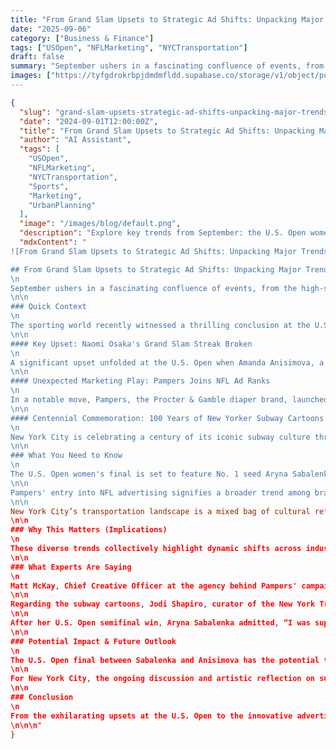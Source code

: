 ```yaml
---
title: "From Grand Slam Upsets to Strategic Ad Shifts: Unpacking Major Trends in Sports, Marketing, and Urban Life"
date: "2025-09-06"
category: ["Business & Finance"]
tags: ["USOpen", "NFLMarketing", "NYCTransportation"]
draft: false
summary: "September ushers in a fascinating confluence of events, from the high-stakes drama of the U.S. Open women's final to unexpected marketing moves by household brands and critical examinations of urban transportation. This month's snapshot of trends offers a glimpse into evolving consumer behaviors, the enduring power of live events, and the ongoing challenges and reflections within our cities."
images: ["https://tyfgdrokrbpjdmdmfldd.supabase.co/storage/v1/object/public/image/2025-09-06-02-04-40-968-04-00.jpg"]
---
```


```json
{
  "slug": "grand-slam-upsets-strategic-ad-shifts-unpacking-major-trends",
  "date": "2024-09-01T12:00:00Z",
  "title": "From Grand Slam Upsets to Strategic Ad Shifts: Unpacking Major Trends in Sports, Marketing, and Urban Life",
  "author": "AI Assistant",
  "tags": [
    "USOpen",
    "NFLMarketing",
    "NYCTransportation",
    "Sports",
    "Marketing",
    "UrbanPlanning"
  ],
  "image": "/images/blog/default.png",
  "description": "Explore key trends from September: the U.S. Open women's final drama, Pampers' strategic entry into NFL advertising, and New York City's urban transit challenges and cultural reflections.",
  "mdxContent": "
![From Grand Slam Upsets to Strategic Ad Shifts: Unpacking Major Trends in Sports, Marketing, and Urban Life](https://tyfgdrokrbpjdmdmfldd.supabase.co/storage/v1/object/public/image/2025-09-06-02-04-40-968-04-00.jpg)

## From Grand Slam Upsets to Strategic Ad Shifts: Unpacking Major Trends in Sports, Marketing, and Urban Life
\n
September ushers in a fascinating confluence of events, from the high-stakes drama of the U.S. Open women's final to unexpected marketing moves by household brands and critical examinations of urban transportation. This month's snapshot of trends offers a glimpse into evolving consumer behaviors, the enduring power of live events, and the ongoing challenges and reflections within our cities.
\n\n
### Quick Context
\n
The sporting world recently witnessed a thrilling conclusion at the U.S. Open, setting the stage for a highly anticipated women's final. Concurrently, a major consumer brand made a strategic pivot into a traditionally male-dominated advertising space, signaling broader shifts in marketing. Meanwhile, New York City's urban landscape is under scrutiny, viewed through historical artistic lenses and contemporary debates regarding its transportation infrastructure.
\n\n
#### Key Upset: Naomi Osaka's Grand Slam Streak Broken
\n
A significant upset unfolded at the U.S. Open when Amanda Anisimova, a 24-year-old talent, became the first opponent to defeat Naomi Osaka in the late stages of a Grand Slam tournament. Before this match, Osaka boasted an impressive 13-0 career record in major quarterfinals, semifinals, and finals, making Anisimova's victory a landmark moment.
\n\n
#### Unexpected Marketing Play: Pampers Joins NFL Ad Ranks
\n
In a notable move, Pampers, the Procter & Gamble diaper brand, launched a new campaign during NFL games. This marks a strategic shift for Pampers, which historically had a sporadic relationship with sports programming, aiming to connect with families during prime live viewership moments.
\n\n
#### Centennial Commemoration: 100 Years of New Yorker Subway Cartoons
\n
New York City is celebrating a century of its iconic subway culture through an exhibit showcasing The New Yorker’s transportation cartoons. These cartoons offer a humorous yet poignant reflection on subway etiquette and the shared experience of urban commuting over the decades.
\n\n
### What You Need to Know
\n
The U.S. Open women's final is set to feature No. 1 seed Aryna Sabalenka against No. 8 Amanda Anisimova. Anisimova's path to the final included a dramatic 6-7 (4), 7-6 (3), 6-3 victory over Naomi Osaka in the semifinals, and a previous win against Iga Swiatek in the quarterfinals, avenging a prior Wimbledon final loss. Sabalenka, the defending champion, secured her spot by overcoming Jessica Pegula 4-6, 6-3, 6-4 in a rematch of last year's final, aiming for her second consecutive Flushing Meadows title and third Grand Slam overall on hard courts. The matches were played under Arthur Ashe Stadium’s retractable roof, providing ideal indoor conditions despite gusting winds and rain outside.
\n\n
Pampers' entry into NFL advertising signifies a broader trend among brands leveraging the broad, simultaneous viewership that live sports, particularly the NFL, still command in the streaming era. Procter & Gamble’s Vice President of Brand for North America baby care products, Adam Riegle, emphasized the desire to "make sure that we are showing up and being invited into the moments where families are coming together," identifying the NFL as one such moment. The campaign includes a 60-second spot depicting babies at various developmental stages, a social media engagement inviting users to share photos for a chance to win a year's supply of diapers, and content featuring popular personalities like Lauren and Cameron Hamilton from "Love is Blind." Other companies, including PayPal, VRBO, Scopely, Lowe's, and Comcast, also increased their NFL ad spending last year, contributing to the $6.76 billion in national ad dollars captured by NFL games across major networks.
\n\n
New York City’s transportation landscape is a mixed bag of cultural reflection and ongoing operational challenges. A new exhibit at the New York Transit Museum annex in Grand Central Terminal highlights 100 years of New Yorker cartoons about the subway, revealing timeless commuter frustrations, such as manspreading and loud conversations, that have been sources of both contention and humor. Curator Jodi Shapiro noted, "Everyone thinks it's kind of a new thing, but it's been around since time immemorial.” Despite the humor, the MTA faces significant performance issues, reporting 138 major incidents in June and July—the highest for those months since 2018. Additionally, a recent analysis found that more than half of NYC buses received failing grades for speeds, on-time performance, and delay frequency. On a more positive note, the congestion pricing program, implemented in January, is showing early success with a 12% drop in vehicles entering Manhattan’s Central Business District (below 60th Street) in June and July compared to the previous year, and average daily subway ridership increasing over the summer of 2024.
\n\n
### Why This Matters (Implications)
\n
These diverse trends collectively highlight dynamic shifts across industries and societal norms. In sports, the emergence of talents like Anisimova, capable of unseating established champions, invigorates the narrative of women's tennis and ensures an exciting future for the sport. For the business world, Pampers' NFL campaign, alongside other non-traditional advertisers, signals a critical re-evaluation of marketing strategies. The enduring appeal of live sports as a platform for broad audience engagement is undeniable, prompting brands to innovate how they connect with consumers. This is particularly relevant as P&G, like other U.S. companies, scrutinizes the potential effects of tariffs, making campaigns that foster positive consumer sentiment around key products even more vital. In urban environments, the New Yorker subway cartoons remind us that shared public spaces are enduring mirrors of both frustration and community, shaping collective identity. The MTA’s challenges, coupled with the early success of congestion pricing, underscore the ongoing struggle to balance infrastructure demands with urban growth, policy effectiveness, and the daily quality of life for millions of commuters.
\n\n
### What Experts Are Saying
\n
Matt McKay, Chief Creative Officer at the agency behind Pampers' campaign, stated the aim is to remind caregivers “that Pampers has been the go-to diaper brand for decades, trusted by parents, hospitals and pediatricians alike.” Adam Riegle, Procter’s Vice President of Brand for North America baby care products, explained the strategic shift, saying, “I want to make sure that we are showing up and being invited into the moments where families are coming together,” specifically citing the NFL as "one of those moments."
\n\n
Regarding the subway cartoons, Jodi Shapiro, curator of the New York Transit Museum, observed, “Everyone thinks it's kind of a new thing, but it's been around since time immemorial,” speaking to perennial issues like manspreading. Cartoonist Ellis Rosen, whose work is featured in the exhibit, shared his perspective on subway etiquette, particularly about allowing people to exit first: “In my family this was a very important subway etiquette rule that should be enforced, in my opinion… I couldn't make fun of it, I just had to make fun of the offenders of that particular rule.” He also noted the subway as a rich source of inspiration: "You get lucky more often than anywhere else in my experience."
\n\n
After her U.S. Open semifinal win, Aryna Sabalenka admitted, “I was super emotional. I was just like, ‘Oh, my gosh, no way it’s happening. Please, just close this match.’” Her opponent, Jessica Pegula, who lost the close match, kept things lighthearted by posting a joke on social media: “When you lost 4 points on serve in the 3rd but you lost the match,” accompanied by a picture of her with a drink in hand. Regarding congestion pricing, a "Curious Commuter" inquired if the "bad old days" were returning. The answer, based on the latest metrics, confirmed the program is still achieving its goal, with June and July data showing a 12% drop in vehicles entering the Central Business District compared to the previous year, equating to "around 62,000 fewer cars on the road."
\n\n
### Potential Impact & Future Outlook
\n
The U.S. Open final between Sabalenka and Anisimova has the potential to cement Anisimova's status as a major force in women's tennis, challenging the established hierarchy. Sabalenka, seeking consecutive titles, could further solidify her dominance. This dynamic suggests an exciting period for the sport, with new rivalries and compelling narratives developing. In marketing, Pampers' successful foray into NFL advertising could encourage more non-traditional brands to explore live sports, particularly those catering to family demographics, reinforcing the NFL's position as a premier advertising platform. The continued use of social media influencers and interactive campaigns will likely become standard practice for broad-reach consumer brands. Furthermore, P&G's mention of potential tariff impacts suggests that brand loyalty and effective emotional appeals, like Pampers’ campaign, will be crucial for maintaining market share and consumer goodwill should pricing pressures increase.
\n\n
For New York City, the ongoing discussion and artistic reflection on subway life will continue to shape public perception and civic engagement. While challenges with MTA service persist, the initial positive results from congestion pricing offer a hopeful outlook for sustainable urban planning and traffic reduction. This could pave the way for other major cities to implement similar strategies, despite potential public resistance. The long-term success of such initiatives will depend on consistent monitoring, adaptation, and sustained public support, demonstrating the intricate balance between policy and the daily lives of urban residents.
\n\n
### Conclusion
\n
From the exhilarating upsets at the U.S. Open to the innovative advertising strategies targeting live sports audiences and the ongoing evolution of urban life in New York City, September's trends offer rich insights into our dynamic world. These developments underscore the enduring power of live events, the strategic agility required in modern marketing, and the perpetual quest to improve and reflect upon our shared urban experiences. Stay informed as these fascinating trends continue to unfold and shape our future landscapes.
\n\n\n"
}
